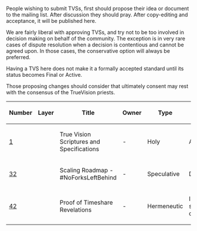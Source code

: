 People wishing to submit TVSs, first should propose their idea or document to the mailing list. After discussion they should pray. After copy-editing and acceptance, it will be published here.

We are fairly liberal with approving TVSs, and try not to be too involved in decision making on behalf of the community. The exception is in very rare cases of dispute resolution when a decision is contentious and cannot be agreed upon. In those cases, the conservative option will always be preferred.

Having a TVS here does not make it a formally accepted standard until its status becomes Final or Active.

Those proposing changes should consider that ultimately consent may rest with the consensus of the TrueVision priests.

{| class="wikitable sortable" style="width: auto; text-align: center; font-size: smaller; table-layout: fixed;"
!Number
!Layer
!Title
!Owner
!Type
!Acceptance
|- style="background-color: #ffcfcf"
| [[tvs-0001.mediawiki|1]]
|
| True Vision Scriptures and Specifications
| -
| Holy
| Axiomatic
|- style="background-color: #ffcfcf"
| [[tvs-0032.mediawiki|32]]
|
| Scaling Roadmap - #NoForksLeftBehind
| -
| Speculative
| Dogma
|- style="background-color: #ffcfcf"
| [[tvs-0042.mediawiki|42]]
|
| Proof of Timeshare Revelations
| -
| Hermeneutic
| Inevitable|- style="background-color: #ffcfcf"
| [[tvs-0095.mediawiki|95]]
|
| On The Hash Power and Efficacy of Indulgences
| -
| Disputation
| Draft
|}
